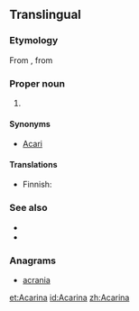 ==Translingual==
{{wikispecies}}
{{wikipedia}}
===Etymology===
From {{etyl|NL.|mul}}, from {{etyl|grc|mul}} {{term|ἀκαρί||mite|tr=akari|lang=grc|sc=polytonic}}

===Proper noun===
{{head|mul|proper noun|g=p}}

# {{taxon|subclass|class|Arachnida|includes the [[mite]]s and [[tick]]s. Many species are [[parasitic]], and cause diseases like the itch and [[mange]]}}

====Synonyms====
* [[Acari]]

====Translations====
{{trans-top|sub-class of Arachnida}}
* Finnish: {{t-|fi|punkit|p}}
{{trans-mid}}
{{trans-bottom}}

===See also===
* {{pedia}}
* {{specieslite|Acari}}

===Anagrams===
* [[acrania#English|acrania]]

[[et:Acarina]]
[[id:Acarina]]
[[zh:Acarina]]